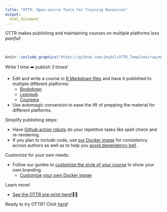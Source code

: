 ```yaml
---
title: "OTTR: Open-source Tools for Training Resources"
output:
  html_document
---
```


<div class = "banner_color">
OTTR makes publishing and maintaining courses on multiple platforms _less painful_!  
</div>

<br>

```r
knitr::include_graphics("https://github.com/jhudsl/OTTR_Template/raw/main/resources/screenshots/OTTR_Robot_Image.png")
```

<div class = "banner_color">
Write 1 time ➡️ publish 3 times!  
</div>

- Edit and write a course in [R Markdown files](https://rmarkdown.rstudio.com/) and have it published to multiple different platforms:  
  - [Bookdown](https://bookdown.org/) 
  - [Leanpub](https://leanpub.com/bookstore?type=course)  
  - [Coursera](https://www.coursera.org/)  
- Use automagic conversion to ease the lift of prepping the material for different platforms.
<br>

<div class = "banner_color">
Simplify publishing steps:  
</div>

- Have [Github action robots](./getting_started.html) do your repetitive tasks like spell check and re-rendering.
- If you plan to include code, use [our Docker image](https://hub.docker.com/repository/docker/jhudsl/course_template) for consistency across authors as well as to help you [avoid dependency hell](https://en.wikipedia.org/wiki/Dependency_hell).  

<div class = "banner_color">
Customize for your own needs:  
</div>
- Follow our guides to [customize the style of your course](./customize-style.html) to show your own branding.
  - [Customize your own Docker image](./customize-docker.html)  

<div class = "banner_color">
Learn more!  
</div>
 - [See the OTTR pre-print here!](https://arxiv.org/abs/2203.07083)📝👀

Ready to try OTTR?
Click [here](./getting_started.html)!
